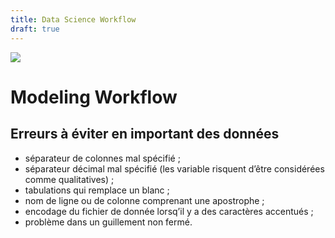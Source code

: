 ```yaml
---
title: Data Science Workflow
draft: true
---
```


![](base.png)

# Modeling Workflow

## Erreurs à éviter en important des données

- séparateur de colonnes mal spécifié ;
- séparateur décimal mal spécifié (les variable risquent d’être considérées comme qualitatives) ;
- tabulations qui remplace un blanc ;
- nom de ligne ou de colonne comprenant une apostrophe ;
- encodage du fichier de donnée lorsq’il y a des caractères accentués ;
- problème dans un guillement non fermé.